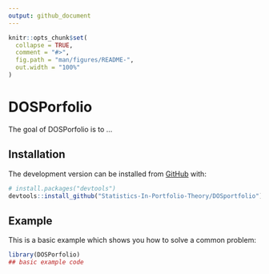 ```yaml
---
output: github_document
---
```


<!-- README.md is generated from README.Rmd. Please edit that file -->

```r
knitr::opts_chunk$set(
  collapse = TRUE,
  comment = "#>",
  fig.path = "man/figures/README-",
  out.width = "100%"
)
```

# DOSPorfolio

<!-- badges: start -->
<!-- badges: end -->

The goal of DOSPorfolio is to ...

## Installation

The development version can be installed from [GitHub](https://github.com/) with:

``` r
# install.packages("devtools")
devtools::install_github("Statistics-In-Portfolio-Theory/DOSportfolio")
```
## Example

This is a basic example which shows you how to solve a common problem:

```r
library(DOSPorfolio)
## basic example code

```
